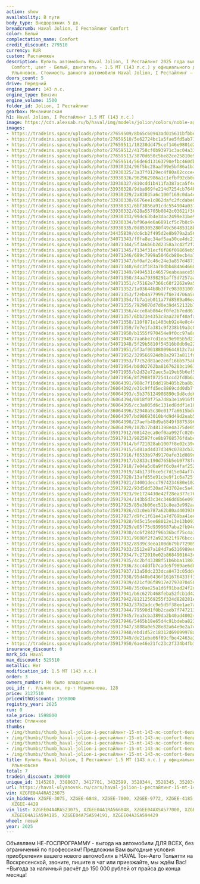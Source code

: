 ```yaml
---
action: show
availability: В пути
body_type: Внедорожник 5 дв.
breadcrumb: Haval Jolion, I Рестайлинг Comfort
color: Белый
complectation_name: Comfort
credit_discount: 279510
currency: RUR
custom: Растаможен
description: Купить автомобиль Haval Jolion, I Рестайлинг 2025 года выпуска, комплектация
  Comfort, цвет - Белый, двигатель - 1.5 MT (143 л.с.) у официального дилера в г.
  Ульяновск. Стоимость данного автомобиля Haval Jolion, I Рестайлинг – 1598000
doors_count: 5
drive: Передний
engine_power: 143 л.с.
engine_type: Бензин
engine_volume: 1500
folder_id: Jolion, I Рестайлинг
gearbox: Механическая
h1: Haval Jolion, I Рестайлинг 1.5 MT (143 л.с.)
image: https://cdn.alexsab.ru/b/haval/img/models/jolion/colors/noble-agate.webp
images:
- https://tradeins.space/uploads/photo/27659509/8b65c60943ad015631bfbbe68cb32d32.jpg
- https://tradeins.space/uploads/photo/27659510/5e62724bc1a5fae5fd5ab713377aeca9.jpg
- https://tradeins.space/uploads/photo/27659511/18230dd475cef146e9801d28189ebe70.jpg
- https://tradeins.space/uploads/photo/27659512/41758cf0b93971c3ac04a330ee3cb203.jpg
- https://tradeins.space/uploads/photo/27659513/3870d650c5be82ce25810e939f6f4a10.jpg
- https://tradeins.space/uploads/photo/27659514/56de6d13163798efbc460db6a91860ef.jpg
- https://tradeins.space/uploads/photo/33930324/96f5bc28aaf99e5bf86a1b3fb112e815.JPG
- https://tradeins.space/uploads/photo/33930325/3a37f0129ec4f80a02ccce49c88e194a.JPG
- https://tradeins.space/uploads/photo/33930326/962962986a1c1efbf92cb0d9e57f1aa9.JPG
- https://tradeins.space/uploads/photo/33930327/810cdd1b411fa387aca5f4ce73d75535.JPG
- https://tradeins.space/uploads/photo/33930328/9dba969fe214d7254cb764bf2723f384.JPG
- https://tradeins.space/uploads/photo/33930329/2a83035a6c100f169c0da4cf21caa810.JPG
- https://tradeins.space/uploads/photo/33930330/6676ee1c862dafc2fcdabe0d9da1120a.JPG
- https://tradeins.space/uploads/photo/33930331/6bf3856a91cdc554904a0379a7e17a90.JPG
- https://tradeins.space/uploads/photo/33930332/628a55705b0842c03621f3670f7f9da2.JPG
- https://tradeins.space/uploads/photo/33930333/99dc63b4e3dac2499e31be93498da7c0.JPG
- https://tradeins.space/uploads/photo/33930334/bf96a4e6a6891cf5c7b8c94a508a8693.JPG
- https://tradeins.space/uploads/photo/33930335/0d85305280f49c56485318bdee9cf031.JPG
- https://tradeins.space/uploads/photo/34435839/dc6cb2f495d2e8b979a2a56bb13087b3.png
- https://tradeins.space/uploads/photo/34071343/f0fa8ec34af5aa30ce4dc2196a34facc.JPG
- https://tradeins.space/uploads/photo/34071344/5f3a6b6b2d2358a3c42f2f2c21e6a02c.JPG
- https://tradeins.space/uploads/photo/34071345/f134f31ecf6f86f09869eb5be6f8a8ea.JPG
- https://tradeins.space/uploads/photo/34071346/689c7999a5046cb80ecb4a7c8e5eea8a.JPG
- https://tradeins.space/uploads/photo/34071347/bf0af2c46c24e3a857d48737d5f2cc55.JPG
- https://tradeins.space/uploads/photo/34071348/6dc3f183a70dbb484a646688b27dd594.JPG
- https://tradeins.space/uploads/photo/34071349/9494531c46579eabeaace5980baaddbb.JPG
- https://tradeins.space/uploads/photo/34071350/34aa79398291aff5d7257aaf451fa826.JPG
- https://tradeins.space/uploads/photo/34071351/c75162e7366c68f2262e9a5fadad321b.JPG
- https://tradeins.space/uploads/photo/34071352/1a03644b8b3f7c98303100750e48faf3.JPG
- https://tradeins.space/uploads/photo/34071353/f2eb4a779997f8e74706a5d2587f8ad2.JPG
- https://tradeins.space/uploads/photo/34071354/fb7a1eb011a77d8589a06ea535f515c9.JPG
- https://tradeins.space/uploads/photo/34071355/7929070d7d0e39d452132b7f7cd39339.JPG
- https://tradeins.space/uploads/photo/34071356/4cce8ab864cf0fe2b7edd671e0883392.JPG
- https://tradeins.space/uploads/photo/34071357/6bb23e4353c8aa238f40afaf8894aa2d.JPG
- https://tradeins.space/uploads/photo/34071358/110f871e1403eb92e4e0c44eebfd91de.JPG
- https://tradeins.space/uploads/photo/34071359/7e7e1fa381c9f238b19a3c8b6d4fba52.JPG
- https://tradeins.space/uploads/photo/34071950/b1555f970454e9f0cc97a8d9ebc70a52.JPG
- https://tradeins.space/uploads/photo/34071949/7aa6be7cd1eac9e905b5d21ffa23aa17.JPG
- https://tradeins.space/uploads/photo/34071948/5f29b5810f54516b0db9e22ee7d9c4eb.JPG
- https://tradeins.space/uploads/photo/34071951/5f3af00188009644812c7abf9ca6e620.JPG
- https://tradeins.space/uploads/photo/34071952/329566924db8a2973a811fd5df82d914.JPG
- https://tradeins.space/uploads/photo/34071953/f7c52d81ae2e6f16bb575ab664c2e7ab.JPG
- https://tradeins.space/uploads/photo/34071954/b0d02762ba81676203c19611aac7bd98.JPG
- https://tradeins.space/uploads/photo/34071955/b2d32e72aec5a19eb5b6ef56e5852635.JPG
- https://tradeins.space/uploads/photo/34071956/8f2908f872541ccd2fd8b6ad59f345c7.JPG
- https://tradeins.space/uploads/photo/36064391/988c7f10dd19b485b2ba8b3488cb89db.JPG
- https://tradeins.space/uploads/photo/36064392/e31c9ffd5ec8869cdd0db7f59174ff72.JPG
- https://tradeins.space/uploads/photo/36064393/c5b376124908890c9d8cdd677682f2c2.JPG
- https://tradeins.space/uploads/photo/36064394/0818f0f75a7d8a3e1a916f87a794aaad.JPG
- https://tradeins.space/uploads/photo/36064395/cc3a005d6c131ed8ddf1e1018fde1730.JPG
- https://tradeins.space/uploads/photo/36064396/32940a5c30e017fa6615bdd1765db84a.JPG
- https://tradeins.space/uploads/photo/36064397/bd98693010b4d9d49d2eab5895d8bf59.JPG
- https://tradeins.space/uploads/photo/36064398/27aefb48d9a6849f9875396f3440a30c.JPG
- https://tradeins.space/uploads/photo/36064399/182b17b481398e4a375de0563b531b63.JPG
- https://tradeins.space/uploads/photo/35917912/08142eca0ef0aa992fc020469dc8dc9e.JPG
- https://tradeins.space/uploads/photo/35917913/982597fce8b9768576fdabcbe991e82d.JPG
- https://tradeins.space/uploads/photo/35917914/bf721028ab1007f8e02c39c3a728e8bc.JPG
- https://tradeins.space/uploads/photo/35917915/5d81ad4d37d349c0783cb32491a2e341.JPG
- https://tradeins.space/uploads/photo/35917916/f0533b97d9170afe31d089dba66fe79b.JPG
- https://tradeins.space/uploads/photo/35917917/b2833c190d765b5eb9778fdc80d33485.JPG
- https://tradeins.space/uploads/photo/35917918/7e04a5d0a9ff6c0a4faf252f40671721.JPG
- https://tradeins.space/uploads/photo/35917919/34b173f6ce5c7d15e04af74f0dbf7cc9.JPG
- https://tradeins.space/uploads/photo/35917920/13afd55e91cbe9f1c6a725f0e92579e3.JPG
- https://tradeins.space/uploads/photo/35917921/34001decc7974234680e102593e39607.JPG
- https://tradeins.space/uploads/photo/35917922/93d5dd520ad743702ec5a41fa6cc68cc.JPG
- https://tradeins.space/uploads/photo/35917923/9e1724430e42f28ea377c76478bc9cb7.JPG
- https://tradeins.space/uploads/photo/35917924/143b5d3c34c346dd6b6e09143bfc353e.JPG
- https://tradeins.space/uploads/photo/35917925/85e3b06ec511c8ea3e992aa78850e5a7.JPG
- https://tradeins.space/uploads/photo/35917926/d3c0eb787a62b80ad403936739eae96b.JPG
- https://tradeins.space/uploads/photo/35917927/d9fc1f61e41a7d769ba41eec20be430b.JPG
- https://tradeins.space/uploads/photo/35917928/9d5c15ee68012e13e13b09312e38012c.JPG
- https://tradeins.space/uploads/photo/35917929/e05f75d9399687aba2fb94eb5868e3f7.JPG
- https://tradeins.space/uploads/photo/35917930/4c6f2842f96b36bcf75c4a3a31004d07.JPG
- https://tradeins.space/uploads/photo/35917931/9608f2f2a923621f976bccafb7bc86e5.JPG
- https://tradeins.space/uploads/photo/35917932/8939c3eea100d679b7729055cd3d1b96.JPG
- https://tradeins.space/uploads/photo/35917933/3512e87a184d7a6316989e01a961e39b.JPG
- https://tradeins.space/uploads/photo/35917934/7c272010e02b8684901643c45ad037eb.JPG
- https://tradeins.space/uploads/photo/35917935/4c2bf43388f51b6bba1180362c4097d4.JPG
- https://tradeins.space/uploads/photo/35917936/3cc4ddfb7cade5f989ae6d01adf86f59.JPG
- https://tradeins.space/uploads/photo/35917937/13a50dc233dca8473c05ddc0ec4ec5dd.JPG
- https://tradeins.space/uploads/photo/35917938/95d40b0436f161676433ff34c3288841.JPG
- https://tradeins.space/uploads/photo/35917939/421cf06f8917e279707045006f711bea.JPG
- https://tradeins.space/uploads/photo/35917940/35c0ae25a1d6f91bad24f2d2af6009eb.JPG
- https://tradeins.space/uploads/photo/35917941/b6c627b468feba52fcb1d42dc29ed112.JPG
- https://tradeins.space/uploads/photo/35917942/81212569255f324d828281eeb9c27743.JPG
- https://tradeins.space/uploads/photo/35917943/37b2adcc9e5d5f38ee1ae7a65c7cfd0b.JPG
- https://tradeins.space/uploads/photo/35917944/79590d1f0b2caeb7f7472138c07f454d.JPG
- https://tradeins.space/uploads/photo/35917945/7ea3cba389da2b40ad40024a04bcd6ff.JPG
- https://tradeins.space/uploads/photo/35917946/5465b18e65d4c91bdeba823f8ad432ad.JPG
- https://tradeins.space/uploads/photo/35917947/3888a0e528e82a64e9e2a7c9ff37532e.JPG
- https://tradeins.space/uploads/photo/35917948/ebd1d52c18312d69099978aece4bdfdc.JPG
- https://tradeins.space/uploads/photo/35917949/de21eba66f09cfbe42463a389a56daea.JPG
- https://tradeins.space/uploads/photo/35917950/6ae46e21fc23c2f334b4fb1a6dec110e.JPG
insurance_discount: 0
mark_id: Haval
max_discount: 529510
metallic: Нет
modification_id: 1.5 MT (143 л.с.)
order: 3
owners_number: Не было владельцев
poi_id: г. Ульяновск, пр-т Нариманова, 128
price: 2127510
priceWithDiscount: 1598000
registry_year: 2025
run: 0
sale_price: 1598000
state: Отличное
thumbs:
- /img/thumbs/thumb_haval-jolion-i-рестайлинг-15-mt-143-лс-comfort-белый-2025_32d32_0.webp
- /img/thumbs/thumb_haval-jolion-i-рестайлинг-15-mt-143-лс-comfort-белый-2025_aeca9_1.webp
- /img/thumbs/thumb_haval-jolion-i-рестайлинг-15-mt-143-лс-comfort-белый-2025_ebe70_2.webp
- /img/thumbs/thumb_haval-jolion-i-рестайлинг-15-mt-143-лс-comfort-белый-2025_cb203_3.webp
- /img/thumbs/thumb_haval-jolion-i-рестайлинг-15-mt-143-лс-comfort-белый-2025_f4a10_4.webp
title: Купить Haval Jolion, I Рестайлинг 1.5 MT (143 л.с.) у официального дилера в
  Ульяновске
total: 7
tradein_discount: 200000
unique_id: 3145260, 3388637, 3417701, 3432599, 3528344, 3528345, 3528346
url: https://haval-ulyanovsk.ru/cars/haval-jolion-i-рестайлинг-15-mt-143-лс-comfort-белый-2025/
vin: XZGFE04A4RA523075
vin_hidden: XZGFE-3075, XZGEE-6848, XZGEE-7000, XZGEE-9772, XZGEE-4185, XZGEE-4191,
  XZGEE-4429
vin_list: XZGFE04A4RA523075, XZGEE04A1RA566848, XZGEE04AXSA577000, XZGEE04A7SA579772,
  XZGEE04A1SA594185, XZGEE04A7SA594191, XZGEE04A3SA594429
wheel: левый
year: 2025
---
```

<p>
 Объявляем НЕ-ГОСПРОГРАММУ - выгода на автомобили ДЛЯ ВСЕХ, без ограничений по профессиям! Предложим Вам выгодные условия приобретения вашего нового автомобиля в HAVAL Тон-Авто Тольятти на Воскресенской, звоните, пишите в чат или приезжайте, мы ждём Вас! +Выгода за наличный расчёт до 150 000 рублей от прайса до конца месяца!
</p>
<p>
</p>
<p>
</p>
